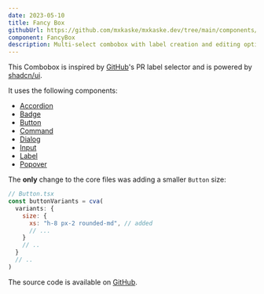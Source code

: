 ```yaml
---
date: 2023-05-10
title: Fancy Box
githubUrl: https://github.com/mxkaske/mxkaske.dev/tree/main/components/craft/fancy-box.tsx
component: FancyBox
description: Multi-select combobox with label creation and editing options.
---
```


<CraftWrapper>
  <FancyBox />
</CraftWrapper>

This Combobox is inspired by [GitHub](https://github.com)'s PR label selector and is powered by [shadcn/ui](https://ui.shadcn.com).

It uses the following components:

- [Accordion](https://ui.shadcn.com/docs/components/accordion)
- [Badge](https://ui.shadcn.com/docs/components/badge)
- [Button](https://ui.shadcn.com/docs/components/button)
- [Command](https://ui.shadcn.com/docs/components/command)
- [Dialog](https://ui.shadcn.com/docs/components/dialog)
- [Input](https://ui.shadcn.com/docs/components/input)
- [Label](https://ui.shadcn.com/docs/components/label)
- [Popover](https://ui.shadcn.com/docs/components/popover)

The **only** change to the core files was adding a smaller `Button` size:

```js
// Button.tsx
const buttonVariants = cva(
  variants: {
    size: {
      xs: "h-8 px-2 rounded-md", // added
      // ...
    }
    // ..
  }
  // ..
)
```

The source code is available on [GitHub](https://github.com/mxkaske/mxkaske.dev/tree/main/components/craft/fancy-box.tsx).
